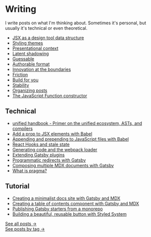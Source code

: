 
# Writing

I write posts on what I'm thinking about. Sometimes it's personal, but
usually it's technical or even theoretical.

- [JSX as a design tool data structure](/jsx-as-a-design-tool-data-structure)
- [Styling themes](/styling-themes)
- [Presentational context](/presentational-context)
- [Latent shadowing](/latent-component-shadowing)
- [Guessable](/guessable)
- [Authorable format](/authorable-format)
- [Innovation at the boundaries](/innovation-at-the-boundaries)
- [Friction](/friction)
- [Build for you](/build-for-you)
- [Stability](/stability)
- [Organizing posts](/organizing-posts)
- [The JavaScript Function constructor](/function-constructor)

## Technical

- [unified handbook - Primer on the unified ecosystem, ASTs, and compilers](https://github.com/unifiedjs/handbook)
- [Add a prop to JSX elements with Babel](/add-a-prop-to-jsx-elements-with-babel)
- [Appending and prepending to JavaScript files with Babel](/appending-and-prepending-with-babel)
- [React Hooks and stale state](/react-hooks-stale-state)
- [Generating code and the webpack loader](/generating-code-webpack-loader)
- [Extending Gatsby plugins](/extending-gatsby-plugins)
- [Programmatic redirects with Gatsby](/programmatic-redirects-with-gatsby)
- [Composing multiple MDX documents with Gatsby](/composing-multiple-mdx-documents-with-gatsby)
- [What is pragma?](/jsx-pragma)

## Tutorial

- [Creating a minimalist docs site with Gatsby and MDX](/creating-a-minimalist-docs-site-with-gatsby-and-mdx)
- [Creating a table of contents component with Gatsby and MDX](/mdx-table-of-contents-components-in-gatsby)
- [Publishing Gatsby starters from a monorepo](/publishing-gatsby-starters-from-monorepo)
- [Building a beautiful, reusable button with Styled System](/styled-system-button)

<div style={{ marginTop: '100px' }} />

[See all posts &rarr;](/writing/archives) <br />
[See posts by tag &rarr;](/writing/tags)
